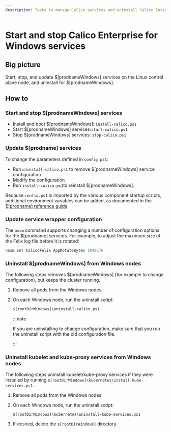 ```yaml
---
description: Tasks to manage Calico services and uninstall Calico Enterprise for Windows.
---
```


# Start and stop Calico Enterprise for Windows services

## Big picture

Start, stop, and update $[prodnameWindows] services on the Linux control plane node, and uninstall for $[prodnameWindows].

## How to

### Start and stop $[prodnameWindows] services

- Install and boot $[prodnameWindows]: `install-calico.ps1`
- Start $[prodnameWindows] services:`start-calico.ps1`
- Stop $[prodnameWindows] services: `stop-calico.ps1`

### Update $[prodname] services

To change the parameters defined in `config.ps1`:

- Run `uninstall-calico.ps1` to remove $[prodnameWindows] service configuration
- Modify the configuration
- Run `install-calico.ps1`to reinstall $[prodnameWindows].

Because `config.ps1` is imported by the various component startup scripts, additional environment variables can be added, as documented in the [$[prodname] reference guide](../../../reference/index.mdx).

### Update service wrapper configuration

The `nssm` command supports changing a number of configuration options for the $[prodname] services. For example, to adjust the maximum size of the Felix log file before it is rotated:

```powershell
nssm set CalicoFelix AppRotateBytes 1048576
```

### Uninstall $[prodnameWindows] from Windows nodes

The following steps removes $[prodnameWindows] (for example to change configuration), but keeps the cluster running.

1. Remove all pods from the Windows nodes.
1. On each Windows node, run the uninstall script:

   ```powershell
   $[rootDirWindows]\uninstall-calico.ps1
   ```

   :::note

   If you are uninstalling to change configuration, make sure that you run the uninstall script with the old configuration file.

   :::

### Uninstall kubelet and kube-proxy services from Windows nodes

The following steps uninstall kubelet/kube-proxy services if they were installed by running `$[rootDirWindows]\kubernetes\install-kube-services.ps1`.

1. Remove all pods from the Windows nodes.
1. On each Windows node, run the uninstall script:

   ```
   $[rootDirWindows]\kubernetes\uninstall-kube-services.ps1
   ```

1. If desired, delete the `$[rootDirWindows]` directory.
